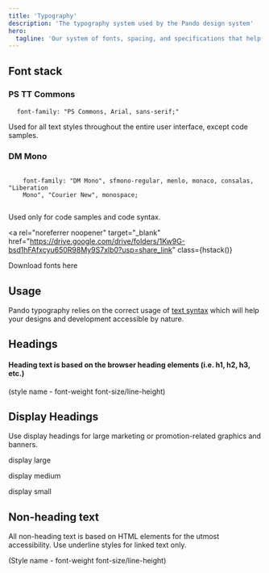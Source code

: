 ```yaml
---
title: 'Typography'
description: 'The typography system used by the Pando design system'
hero:
  tagline: 'Our system of fonts, spacing, and specifications that help convey visual hierarchy throughout content.'
---
```



## Font stack

<h3 class={css({ textStyle: 'display-md' })}>PS TT Commons</h3>

<pre>
  <code>font-family: "PS Commons, Arial, sans-serif;"</code>
</pre>

Used for all text styles throughout the entire user interface, except code samples.

<h3 class={css({ textStyle: 'mono-md', whiteSpace: 'nowrap' })}>DM Mono</h3>

<pre>
  <code>
    font-family: "DM Mono", sfmono-regular, menlo, monaco, consalas, "Liberation
    Mono", "Courier New", monospace;
  </code>
</pre>

Used only for code samples and code syntax.

<a
  rel="noreferrer noopener"
  target="_blank"
  href="https://drive.google.com/drive/folders/1Kw9G-bsd1hFAfxcyu650R98My9S7xlb0?usp=share_link"
  class={hstack()}
>
  <p>Download fonts here</p>
  <span>
    <Icon class={css({ marginTop: 0 })} size="1.5rem" name="external" />
  </span>
</a>

## Usage

Pando typography relies on the correct usage of <a href="https://developer.mozilla.org/en-US/docs/Learn/HTML/Introduction_to_HTML/HTML_text_fundamentals" rel="noopener noreferrer" target="_blank">text syntax</a> which will help your designs and development accessible by nature.

## Headings

#### Heading text is based on the browser heading elements (i.e. h1, h2, h3, etc.)

(style name - font-weight font-size/line-height)

<TypographyHeader
  title="heading 1 - DemiBold 40/110"
  description="Use for top-level page headings and titles only. There should only be one of these per page."
  token="h1"
/>

<TypographyHeader
  title="heading 2 - DemiBold 32/125"
  description="Section headings. Use to delineate larger sections of a pageXOffset, similar to a high-level table of contents."
  token="h2"
/>

<TypographyHeader
  title="heading 3 - DemiBold 24/125"
  description="Section headings. Use to delineate larger sections of a pageXOffset, similar to a high-level table of contents."
  token="h3"
/>

<TypographyHeader
  title="heading 4 - DemiBold 18/125"
  description="Nested or sidebar section headings"
  token="h4"
/>

<TypographyHeader
  title="heading 5 - DemiBold 16/150"
  description="In-content titles or headings"
  token="h5"
/>

<TypographyHeader
  title="heading 6 - DemiBold 14/150"
  description="Small titles for use in small sections (e.g. cards or small modules)"
  token="h6"
/>

## Display Headings

Use display headings for large marketing or promotion-related graphics and banners.

<p class={css({ textStyle: 'display-lg' })}>display large</p>

<p class={css({ textStyle: 'display-md' })}>display medium</p>

<p class={css({ textStyle: 'display-sm' })}>display small</p>

## Non-heading text

All non-heading text is based on HTML elements for the utmost accessibility. Use underline styles for linked text only.

(Style name - font-weight font-size/line-height)
